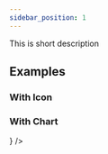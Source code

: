 ```yaml
---
sidebar_position: 1
---
```


This is short description



## Examples

### With Icon

<CodePreview>
    <div className="col-4">
        <StatsCard
            type="revenue-counter"
            bgColor="#5c6bc0"
            symbol="$"
            counter={23569}
            isCounter={true}
            title="Revenue"
            icon="fa-solid fa-cart-shopping"
        />
    </div>
   
</CodePreview>


### With Chart

<CodePreview>
    <div className="col-4">
        <StatsCard
            type="revenue-counter"
            bgColor="#66bb6a"
            symbolPosition="right"
            symbol="%"
            counter={23569}
            isCounter={true}
            title="Revenue"
            icon={
                <BarChart width={100} height={80} data={statsCardWithChart}>
                    <Bar dataKey="uv" fill="#fff" />
                </BarChart>
            }
        />
    </div>
   
</CodePreview>
